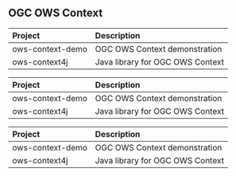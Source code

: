 ## OGC OWS Context
<table>
 <thead>
  <tr>
   <th align="left"> Project </th>
   <th align="left"> Description </th>
  </tr>
 </thead>
<tbody>
  <tr>
   <td align="left"> ows-context-demo </td>
   <td align="left"> OGC OWS Context demonstration </td>
  </tr>
  <tr>
   <td align="left"> ows-context4j </td>
   <td align="left"> Java library for OGC OWS Context </td>
  </tr>
</tbody>
</table>
<table>
 <thead>
  <tr>
   <th align="left"> Project </th>
   <th align="left"> Description </th>
  </tr>
 </thead>
<tbody>
  <tr>
   <td align="left"> ows-context-demo </td>
   <td align="left"> OGC OWS Context demonstration </td>
  </tr>
  <tr>
   <td align="left"> ows-context4j </td>
   <td align="left"> Java library for OGC OWS Context </td>
  </tr>
</tbody>
</table>
<table>
 <thead>
  <tr>
   <th align="left"> Project </th>
   <th align="left"> Description </th>
  </tr>
 </thead>
<tbody>
  <tr>
   <td align="left"> ows-context-demo </td>
   <td align="left"> OGC OWS Context demonstration </td>
  </tr>
  <tr>
   <td align="left"> ows-context4j </td>
   <td align="left"> Java library for OGC OWS Context </td>
  </tr>
</tbody>
</table>
